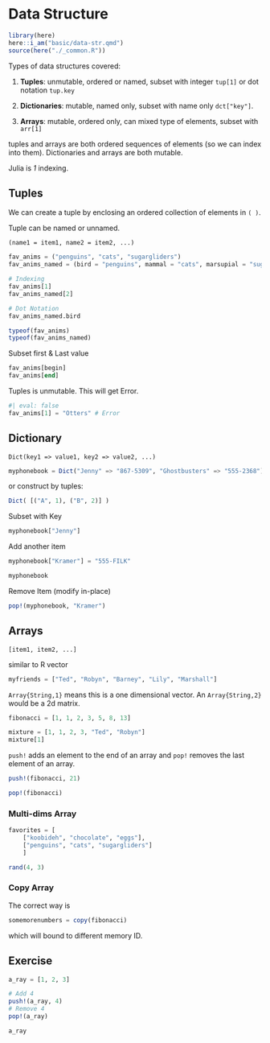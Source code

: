 # Data Structure


```r
library(here)
here::i_am("basic/data-str.qmd")
source(here("./_common.R"))
```


Types of data structures covered:

1. **Tuples**: unmutable, ordered or named, subset with integer `tup[1]` or dot notation `tup.key`

2. **Dictionaries**: mutable, named only, subset with name only `dct["key"]`.

3. **Arrays**: mutable, ordered only, can mixed type of elements, subset with `arr[1]`

tuples and arrays are both ordered sequences of elements (so we can index into them). Dictionaries and arrays are both mutable. 

Julia is *1* indexing.


## Tuples

We can create a tuple by enclosing an ordered collection of elements in `( )`.

Tuple can be named or unnamed. 

`(name1 = item1, name2 = item2, ...)`

```julia
fav_anims = ("penguins", "cats", "sugargliders")
fav_anims_named = (bird = "penguins", mammal = "cats", marsupial = "sugargliders")

# Indexing
fav_anims[1]
fav_anims_named[2]

# Dot Notation
fav_anims_named.bird
```

```julia
typeof(fav_anims)
typeof(fav_anims_named)
```

Subset first & Last value

```julia
fav_anims[begin]
fav_anims[end]
```

Tuples is unmutable. This will get Error.

```julia
#| eval: false
fav_anims[1] = "Otters" # Error
```

## Dictionary

`Dict(key1 => value1, key2 => value2, ...)`

```julia
myphonebook = Dict("Jenny" => "867-5309", "Ghostbusters" => "555-2368")
```

or construct by tuples:

```julia
Dict( [("A", 1), ("B", 2)] )
```

Subset with Key 

```julia
myphonebook["Jenny"]
```

Add another item

```julia
myphonebook["Kramer"] = "555-FILK"
```

```julia
myphonebook
```

Remove Item (modify in-place)

```julia
pop!(myphonebook, "Kramer")
```


## Arrays

`[item1, item2, ...]`

similar to R vector

```julia
myfriends = ["Ted", "Robyn", "Barney", "Lily", "Marshall"]
```

`Array{String,1}` means this is a one dimensional vector. An `Array{String,2}` would be a 2d matrix.


```julia
fibonacci = [1, 1, 2, 3, 5, 8, 13]
```

```julia
mixture = [1, 1, 2, 3, "Ted", "Robyn"]
mixture[1]
```



`push!` adds an element to the end of an array and `pop!` removes the last element of an array.

```julia
push!(fibonacci, 21)
```

```julia
pop!(fibonacci)
```

### Multi-dims Array

```julia
favorites = [
    ["koobideh", "chocolate", "eggs"],
    ["penguins", "cats", "sugargliders"]
    ]
```

```julia
rand(4, 3)
```

### Copy Array

The correct way is

```julia
somemorenumbers = copy(fibonacci)
```

which will bound to different memory ID.


## Exercise

```julia
a_ray = [1, 2, 3]

# Add 4
push!(a_ray, 4)
# Remove 4
pop!(a_ray)

a_ray
```